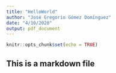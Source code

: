 ---
title: "HelloWorld"
author: "José Gregorio Gómez Domínguez"
date: "4/10/2020"
output: pdf_document
---

```{r setup, include=FALSE}
knitr::opts_chunk$set(echo = TRUE)
```

## This is a markdown file


```{r pressure, echo=FALSE}

```

